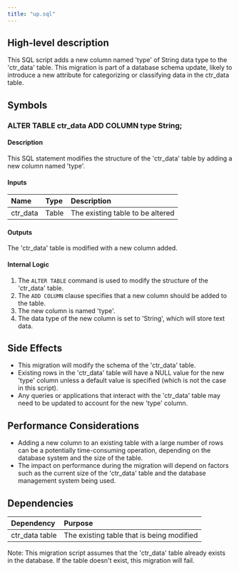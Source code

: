 ```yaml
---
title: "up.sql"
---
```


## High-level description
This SQL script adds a new column named 'type' of String data type to the 'ctr_data' table. This migration is part of a database schema update, likely to introduce a new attribute for categorizing or classifying data in the ctr_data table.

## Symbols

### ALTER TABLE ctr_data ADD COLUMN type String;
#### Description
This SQL statement modifies the structure of the 'ctr_data' table by adding a new column named 'type'.

#### Inputs
| Name | Type | Description |
|:-----|:-----|:------------|
| ctr_data | Table | The existing table to be altered |

#### Outputs
The 'ctr_data' table is modified with a new column added.

#### Internal Logic
1. The `ALTER TABLE` command is used to modify the structure of the 'ctr_data' table.
2. The `ADD COLUMN` clause specifies that a new column should be added to the table.
3. The new column is named 'type'.
4. The data type of the new column is set to 'String', which will store text data.

## Side Effects
- This migration will modify the schema of the 'ctr_data' table.
- Existing rows in the 'ctr_data' table will have a NULL value for the new 'type' column unless a default value is specified (which is not the case in this script).
- Any queries or applications that interact with the 'ctr_data' table may need to be updated to account for the new 'type' column.

## Performance Considerations
- Adding a new column to an existing table with a large number of rows can be a potentially time-consuming operation, depending on the database system and the size of the table.
- The impact on performance during the migration will depend on factors such as the current size of the 'ctr_data' table and the database management system being used.

## Dependencies
| Dependency | Purpose |
|:-----------|:--------|
| ctr_data table | The existing table that is being modified |

Note: This migration script assumes that the 'ctr_data' table already exists in the database. If the table doesn't exist, this migration will fail.
